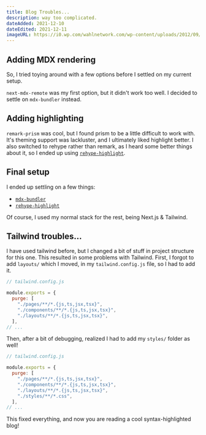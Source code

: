```yaml
---
title: Blog Troubles...
description: way too complicated.
dateAdded: 2021-12-10
dateEdited: 2021-12-11
imageURL: https://i0.wp.com/wahlnetwork.com/wp-content/uploads/2012/09/homer-facepalm.png
---
```


## Adding MDX rendering

So, I tried toying around with a few options before I settled on my current setup.

`next-mdx-remote` was my first option, but it didn't work too well. I decided to settle on `mdx-bundler` instead.

## Adding highlighting

`remark-prism` was cool, but I found prism to be a little difficult to work with.
It's theming support was lackluster, and I ultimately liked highlight better.
I also switched to rehype rather than remark, as I heard some better things about it, so I ended up using [`rehype-highlight`](https://github.com/rehypejs/rehype-highlight).

## Final setup

I ended up settling on a few things:

- [`mdx-bundler`](https://github.com/kentcdodds/mdx-bundler)
- [`rehype-highlight`](https://github.com/rehypejs/rehype-highlight)

Of course, I used my normal stack for the rest, being Next.js & Tailwind.

## Tailwind troubles...

I have used tailwind before, but I changed a bit of stuff in project structure for this one.
This resulted in some problems with Tailwind.
First, I forgot to add `layouts/` which I moved, in my `tailwind.config.js` file, so I had to add it.

```js {7}
// tailwind.config.js

module.exports = {
  purge: [
    "./pages/**/*.{js,ts,jsx,tsx}",
    "./components/**/*.{js,ts,jsx,tsx}",
    "./layouts/**/*.{js,ts,jsx,tsx}",
  ],
// ...
```

Then, after a bit of debugging, realized I had to add my `styles/` folder as well!

```js {7-8}
// tailwind.config.js

module.exports = {
  purge: [
    "./pages/**/*.{js,ts,jsx,tsx}",
    "./components/**/*.{js,ts,jsx,tsx}",
    "./layouts/**/*.{js,ts,jsx,tsx}",
    "./styles/**/*.css",
  ],
// ...
```

This fixed everything, and now you are reading a cool syntax-highlighted blog!

